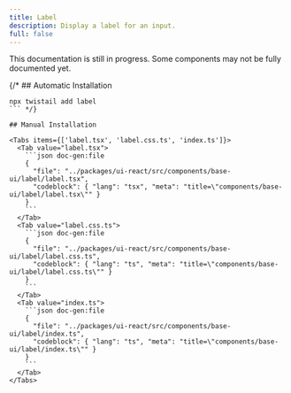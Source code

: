 ```yaml
---
title: Label
description: Display a label for an input.
full: false
---
```


<Callout type='warn'>
  This documentation is still in progress. Some components may not be fully documented yet.
</Callout>

{/* ## Automatic Installation

```package-install
npx twistail add label
``` */}

## Manual Installation

<Tabs items={['label.tsx', 'label.css.ts', 'index.ts']}>
  <Tab value="label.tsx">
    ```json doc-gen:file
    {
      "file": "../packages/ui-react/src/components/base-ui/label/label.tsx",
      "codeblock": { "lang": "tsx", "meta": "title=\"components/base-ui/label/label.tsx\"" }
    }
    ```
  </Tab>
  <Tab value="label.css.ts">
    ```json doc-gen:file
    {
      "file": "../packages/ui-react/src/components/base-ui/label/label.css.ts",
      "codeblock": { "lang": "ts", "meta": "title=\"components/base-ui/label/label.css.ts\"" }
    }
    ```
  </Tab>
  <Tab value="index.ts">
    ```json doc-gen:file
    {
      "file": "../packages/ui-react/src/components/base-ui/label/index.ts",
      "codeblock": { "lang": "ts", "meta": "title=\"components/base-ui/label/index.ts\"" }
    }
    ```
  </Tab>
</Tabs>
